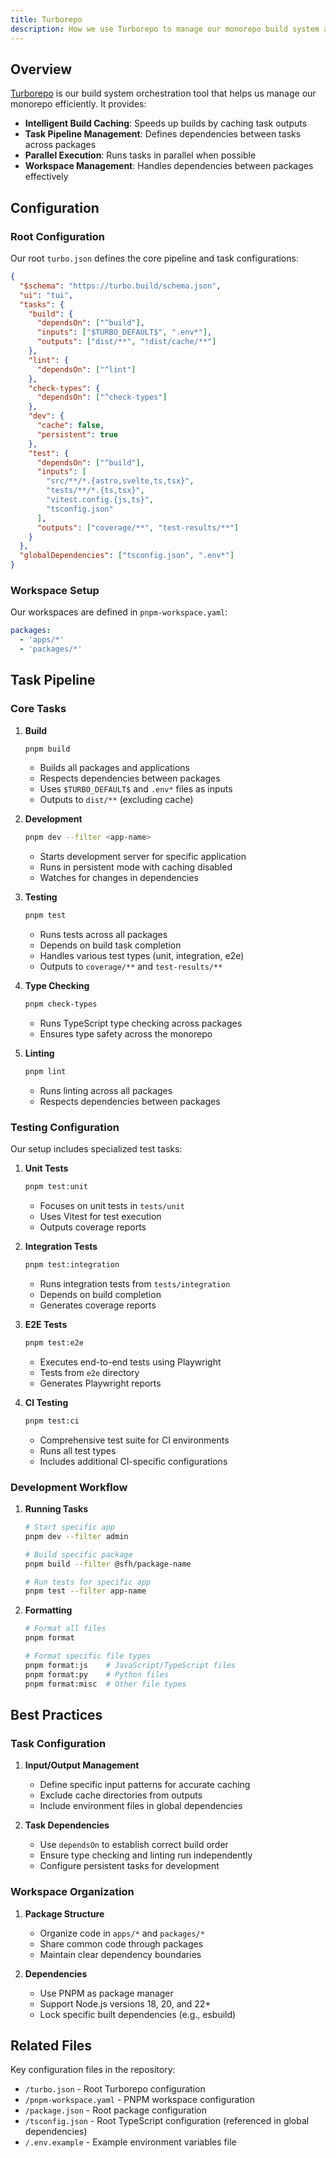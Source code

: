 ```yaml
---
title: Turborepo
description: How we use Turborepo to manage our monorepo build system and optimize our development workflow
---
```


## Overview

[Turborepo](https://turbo.build/) is our build system orchestration tool that helps us manage our monorepo efficiently. It provides:

- **Intelligent Build Caching**: Speeds up builds by caching task outputs
- **Task Pipeline Management**: Defines dependencies between tasks across packages
- **Parallel Execution**: Runs tasks in parallel when possible
- **Workspace Management**: Handles dependencies between packages effectively

## Configuration

### Root Configuration

Our root `turbo.json` defines the core pipeline and task configurations:

```json
{
  "$schema": "https://turbo.build/schema.json",
  "ui": "tui",
  "tasks": {
    "build": {
      "dependsOn": ["^build"],
      "inputs": ["$TURBO_DEFAULT$", ".env*"],
      "outputs": ["dist/**", "!dist/cache/**"]
    },
    "lint": {
      "dependsOn": ["^lint"]
    },
    "check-types": {
      "dependsOn": ["^check-types"]
    },
    "dev": {
      "cache": false,
      "persistent": true
    },
    "test": {
      "dependsOn": ["^build"],
      "inputs": [
        "src/**/*.{astro,svelte,ts,tsx}",
        "tests/**/*.{ts,tsx}",
        "vitest.config.{js,ts}",
        "tsconfig.json"
      ],
      "outputs": ["coverage/**", "test-results/**"]
    }
  },
  "globalDependencies": ["tsconfig.json", ".env*"]
}
```

### Workspace Setup

Our workspaces are defined in `pnpm-workspace.yaml`:

```yaml
packages:
  - 'apps/*'
  - 'packages/*'
```

## Task Pipeline

### Core Tasks

1. **Build**
   ```bash
   pnpm build
   ```
   - Builds all packages and applications
   - Respects dependencies between packages
   - Uses `$TURBO_DEFAULT$` and `.env*` files as inputs
   - Outputs to `dist/**` (excluding cache)

2. **Development**
   ```bash
   pnpm dev --filter <app-name>
   ```
   - Starts development server for specific application
   - Runs in persistent mode with caching disabled
   - Watches for changes in dependencies

3. **Testing**
   ```bash
   pnpm test
   ```
   - Runs tests across all packages
   - Depends on build task completion
   - Handles various test types (unit, integration, e2e)
   - Outputs to `coverage/**` and `test-results/**`

4. **Type Checking**
   ```bash
   pnpm check-types
   ```
   - Runs TypeScript type checking across packages
   - Ensures type safety across the monorepo

5. **Linting**
   ```bash
   pnpm lint
   ```
   - Runs linting across all packages
   - Respects dependencies between packages

### Testing Configuration

Our setup includes specialized test tasks:

1. **Unit Tests**
   ```bash
   pnpm test:unit
   ```
   - Focuses on unit tests in `tests/unit`
   - Uses Vitest for test execution
   - Outputs coverage reports

2. **Integration Tests**
   ```bash
   pnpm test:integration
   ```
   - Runs integration tests from `tests/integration`
   - Depends on build completion
   - Generates coverage reports

3. **E2E Tests**
   ```bash
   pnpm test:e2e
   ```
   - Executes end-to-end tests using Playwright
   - Tests from `e2e` directory
   - Generates Playwright reports

4. **CI Testing**
   ```bash
   pnpm test:ci
   ```
   - Comprehensive test suite for CI environments
   - Runs all test types
   - Includes additional CI-specific configurations

### Development Workflow

1. **Running Tasks**
   ```bash
   # Start specific app
   pnpm dev --filter admin

   # Build specific package
   pnpm build --filter @sfh/package-name

   # Run tests for specific app
   pnpm test --filter app-name
   ```

2. **Formatting**
   ```bash
   # Format all files
   pnpm format

   # Format specific file types
   pnpm format:js    # JavaScript/TypeScript files
   pnpm format:py    # Python files
   pnpm format:misc  # Other file types
   ```

## Best Practices

### Task Configuration

1. **Input/Output Management**
   - Define specific input patterns for accurate caching
   - Exclude cache directories from outputs
   - Include environment files in global dependencies

2. **Task Dependencies**
   - Use `dependsOn` to establish correct build order
   - Ensure type checking and linting run independently
   - Configure persistent tasks for development

### Workspace Organization

1. **Package Structure**
   - Organize code in `apps/*` and `packages/*`
   - Share common code through packages
   - Maintain clear dependency boundaries

2. **Dependencies**
   - Use PNPM as package manager
   - Support Node.js versions 18, 20, and 22+
   - Lock specific built dependencies (e.g., esbuild)


## Related Files

Key configuration files in the repository:

- `/turbo.json` - Root Turborepo configuration
- `/pnpm-workspace.yaml` - PNPM workspace configuration
- `/package.json` - Root package configuration
- `/tsconfig.json` - Root TypeScript configuration (referenced in global dependencies)
- `/.env.example` - Example environment variables file
